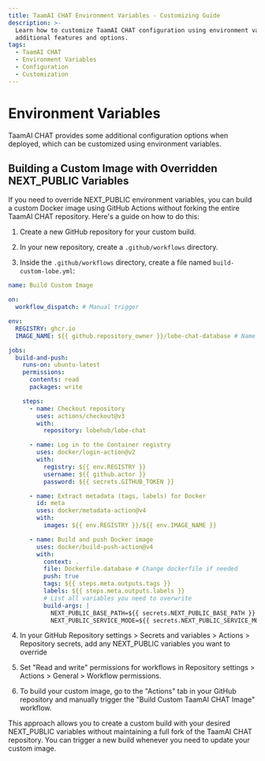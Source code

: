 ```yaml
---
title: TaamAI CHAT Environment Variables - Customizing Guide
description: >-
  Learn how to customize TaamAI CHAT configuration using environment variables for
  additional features and options.
tags:
  - TaamAI CHAT
  - Environment Variables
  - Configuration
  - Customization
---
```


# Environment Variables

TaamAI CHAT provides some additional configuration options when deployed, which can be customized using environment variables.

<Cards>
  <Card href={'environment-variables/basic'} title={'Basic Environment Variables'} />
  <Card href={'environment-variables/model-provider'} title={'Model Service Providers'} />
  <Cards href={'environment-variables/auth'} title={'Authentication'} />
  <Cards href={'environment-variables/s3'} title={'S3 Storage Service'} />
  <Cards href={'environment-variables/analytics'} title={'Data Analytics'} />
</Cards>

## Building a Custom Image with Overridden NEXT_PUBLIC Variables

If you need to override NEXT_PUBLIC environment variables, you can build a custom Docker image using GitHub Actions
without forking the entire TaamAI CHAT repository. Here's a guide on how to do this:

1. Create a new GitHub repository for your custom build.

2. In your new repository, create a `.github/workflows` directory.

3. Inside the `.github/workflows` directory, create a file named `build-custom-lobe.yml`:
```yaml
name: Build Custom Image

on:
  workflow_dispatch: # Manual trigger

env:
  REGISTRY: ghcr.io
  IMAGE_NAME: ${{ github.repository_owner }}/lobe-chat-database # Name of your image

jobs:
  build-and-push:
    runs-on: ubuntu-latest
    permissions:
      contents: read
      packages: write

    steps:
      - name: Checkout repository
        uses: actions/checkout@v3
        with:
          repository: lobehub/lobe-chat

      - name: Log in to the Container registry
        uses: docker/login-action@v2
        with:
          registry: ${{ env.REGISTRY }}
          username: ${{ github.actor }}
          password: ${{ secrets.GITHUB_TOKEN }}

      - name: Extract metadata (tags, labels) for Docker
        id: meta
        uses: docker/metadata-action@v4
        with:
          images: ${{ env.REGISTRY }}/${{ env.IMAGE_NAME }}

      - name: Build and push Docker image
        uses: docker/build-push-action@v4
        with:
          context: .
          file: Dockerfile.database # Change dockerfile if needed
          push: true
          tags: ${{ steps.meta.outputs.tags }}
          labels: ${{ steps.meta.outputs.labels }}
          # List all variables you need to overwrite
          build-args: |
            NEXT_PUBLIC_BASE_PATH=${{ secrets.NEXT_PUBLIC_BASE_PATH }}
            NEXT_PUBLIC_SERVICE_MODE=${{ secrets.NEXT_PUBLIC_SERVICE_MODE }}
```

4. In your GitHub Repository settings > Secrets and variables > Actions > Repository secrets,
add any NEXT_PUBLIC variables you want to override

5. Set "Read and write" permissions for workflows in  Repository settings > Actions > General > Workflow permissions.

6. To build your custom image, go to the "Actions" tab in your GitHub repository and manually trigger the
"Build Custom TaamAI CHAT Image" workflow.

This approach allows you to create a custom build with your desired NEXT_PUBLIC variables without maintaining
a full fork of the TaamAI CHAT repository. You can trigger a new build whenever you need to update your custom image.
